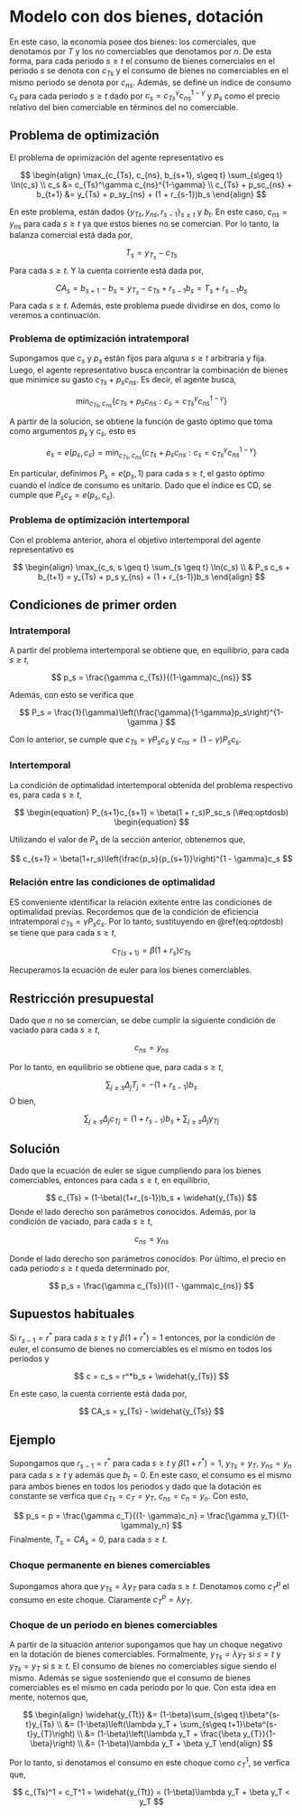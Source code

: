 # Modelo con dos bienes, dotación

En este caso, la economía posee dos bienes: los comerciales, que denotamos por $T$ y los no comerciables que denotamos por $n$. De esta forma, para cada periodo $s \geq t$ el consumo de bienes comerciales en el periodo $s$ se denota con $c_{Ts}$ y el consumo de bienes no comerciables en el mismo periodo se denota por $c_{ns}$. Además, se define un índice de consumo $c_s$ para cada periodo $s \geq t$ dado por $c_s = c_{Ts}^\gamma c_{ns}^{1-\gamma}$ y $p_s$ como el precio relativo del bien comerciable en términos del no comerciable.

## Problema de optimización

El problema de oprimización del agente representativo es 

$$
\begin{align}
\max_{c_{Ts}, c_{ns}, b_{s+1}, s\geq t}  \sum_{s\geq t} \ln(c_s) \\
 c_s &= c_{Ts}^\gamma c_{ns}^{1-\gamma} \\
c_{Ts} + p_sc_{ns} + b_{t+1} &= y_{Ts} + p_sy_{ns} + (1 + r_{s-1})b_s
\end{align}
$$

En este problema, están dados $\{y_{Ts}, y_{ns}, r_{s-1}\}_{s\geq t}$ y $b_t$. En este caso, $c_{ns} = y_{ns}$ para cada $s \geq t$ ya que estos bienes no se comercian. Por lo tanto, la balanza comercial está dada por,

$$
T_s = y_{T_s} - c_{Ts}
$$
Para cada $s\geq t$. Y la cuenta corriente está dada por,

$$
CA_s = b_{s+1} - b_s = y_{T_s} - c_{Ts} + r_{s-1}b_s = T_s + r_{s-1}b_s
$$
Para cada $s \geq t$. Además, este problema puede dividirse en dos, como lo veremos a continuación.

### Problema de optimización intratemporal

Supongamos que $c_s$ y $p_s$ están fijos para alguna $s \geq t$ arbitraria y fija. Luego, el agente representativo busca encontrar la combinación de bienes que minimice su gasto $c_{Ts} + p_s c_{ns}$. Es decir, el agente busca,

$$
\min_{c_{Ts}, c_{ns}}\{c_{Ts} + p_sc_{ns}: c_s = c_{Ts}^\gamma c_{ns}^{1-\gamma}\}
$$

A partir de la solución, se obtiene la función de gasto óptimo que toma como argumentos $p_s$ y $c_s$, esto es 

$$
e_s = e(p_s,c_s) = \min_{c_{Ts}, c_{ns}}\{c_{Ts} + p_sc_{ns}: c_s = c_{Ts}^\gamma c_{ns}^{1-\gamma}\}
$$ 

En particular, definimos $P_s = e(p_s, 1)$ para cada $s \geq t$, el gasto óptimo cuando el índice de consumo es unitario. Dado que el índice es CD, se cumple que $P_s c_s = e(p_s, c_s)$.

### Problema de optimización intertemporal

Con el problema anterior, ahora el objetivo intertemporal del agente representativo es

$$
\begin{align}
\max_{c_s, s \geq t} \sum_{s \geq t} \ln(c_s) \\
& P_s c_s + b_{t+1} = y_{Ts} + p_s y_{ns} + (1 + r_{s-1})b_s
\end{align}
$$



## Condiciones de primer orden

### Intratemporal

A partir del problema intertemporal se obtiene que, en equilibrio, para cada $s \geq t$,

$$
p_s = \frac{\gamma c_{Ts}}{(1-\gamma)c_{ns}}
$$

Además, con esto se verifica que 

$$
P_s = \frac{1}{\gamma}\left(\frac{\gamma}{1-\gamma}p_s\right)^{1-\gamma }
$$

Con lo anterior, se cumple que $c_{Ts} = \gamma P_s c_s$ y $c_{ns} = (1-\gamma)P_sc_s$.

### Intertemporal

La condición de optimalidad intertemporal obtenida del problema respectivo es, para cada $s \geq t$,

$$
\begin{equation}
P_{s+1}c_{s+1} = \beta(1 + r_s)P_sc_s
(\#eq:optdosb)
\begin{equation}
$$

Utilizando el valor de $P_s$ de la sección anterior, obtenemos que,

$$
c_{s+1} = \beta(1+r_s)\left(\frac{p_s}{p_{s+1}}\right)^{1 - \gamma}c_s
$$

### Relación entre las condiciones de optimalidad

ES conveniente identificar la relación exitente entre las condiciones de optimalidad previas. Recordemos que de la condición de eficiencia intratemporal $c_{Ts} = \gamma P_sc_s$. Por lo tanto, sustituyendo en \@ref(eq:optdosb) se tiene que para cada $s \geq t$,

$$
c_{T(s+1)} = \beta(1 +r_{s})c_{Ts}
$$

Recuperamos la ecuación de euler para los bienes comerciables.

## Restricción presupuestal

Dado que $n$ no se comercian, se debe cumplir la siguiente condición de vaciado para cada $s \geq t$, 

$$
c_{ns} = y_{ns}
$$

Por lo tanto, en equilibrio se obtiene que, para cada $s \geq t$, 

$$
\sum_{j \geq s} \Delta_j T_j = -(1+r_{s-1})b_s
$$
O bien,

$$
\sum_{j \geq s}\Delta_j c_{Tj}= (1 + r_{s-1})b_s + \sum_{j\geq s}\Delta_j y_{Tj}
$$

## Solución

Dado que la ecuación de euler se sigue cumpliendo para los bienes comerciables, entonces para cada $s \geq t$, en equilibrio,

$$
c_{Ts} = (1-\beta)(1+r_{s-1})b_s + \widehat{y_{Ts}}
$$
Donde el lado derecho son parámetros conocidos. Además, por la condición de vaciado, para cada $s \geq t$,

$$
c_{ns} = y_{ns}
$$

Donde el lado derecho son parámetros conocidos. Por último, el precio en cada periodo $s \geq t$ queda determinado por,

$$
p_s  = \frac{\gamma c_{Ts}}{(1 - \gamma)c_{ns}}
$$

## Supuestos habituales

Si $r_{s-1} = r^*$ para cada $s \geq t$ y $\beta(1 + r^*) = 1$ entonces, por la condición de euler, el consumo de bienes no comerciables es el mismo en todos los periodos y 

$$
c = c_s = r^*b_s + \widehat{y_{Ts}} 
$$

En este caso, la cuenta corriente está dada por,

$$
CA_s = y_{Ts} - \widehat{y_{Ts}}
$$

## Ejemplo

Supongamos que $r_{s-1} = r^*$ para cada $s \geq t$ y $\beta(1 + r^*) = 1$, $y_{Ts} = y_T$, $y_{ns} = y_n$ para cada $s \geq t$ y además que $b_t = 0$. En este caso, el consumo es el mismo para ambos bienes en todos los periodos y dado que la dotación es constante se verfica que $c_{Ts} = c_T = y_T$, $c_{ns} = c_n = y_n$. Con esto, 

$$
p_s = p = \frac{\gamma c_T}{(1- \gamma)c_n} = \frac{\gamma y_T}{(1- \gamma)y_n}
$$
Finalmente, $T_s = CA_s = 0$, para cada $s \geq t$.

### Choque permanente en bienes comerciables

Supongamos ahora que $y_{Ts} = \lambda y_T$ para cada $s \geq t$. Denotamos como $c_T^p$ el consumo en este choque. Claramente $c_T^p = \lambda y_T$.

### Choque de un periodo en bienes comerciables

A partir de la situación anterior supongamos que hay un choque negativo en la dotación de bienes comerciables. Formalmente, $y_{Ts} = \lambda y_{T}$ si $s = t$ y $y_{Ts} = y_T$ si $s \geq t$. El consumo de bienes no comerciables sigue siendo el mismo. Además se sigue sosteniendo que el consumo de bienes comerciables es el mismo en cada periodo por lo que. Con esta idea en mente, notemos que,

$$
\begin{align}
\widehat{y_{Tt}} &= (1-\beta)\sum_{s\geq t}\beta^{s-t}y_{Ts} \\
&= (1-\beta)\left(\lambda y_T + \sum_{s\geq t+1}\beta^{s-t}y_{T}\right) \\
&= (1-\beta)\left(\lambda y_T + \frac{\beta y_{T}}{1-\beta}\right) \\
&= (1-\beta)\lambda y_T + \beta y_T
\end{align}
$$

Por lo tanto, si denotamos el consumo en este choque como $c_T^1$, se verfica que,

$$
c_{Ts}^1 = c_T^1 = \widehat{y_{Tt}} = (1-\beta)\lambda y_T + \beta y_T < y_T
$$
